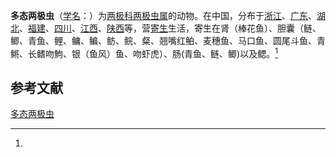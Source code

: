 {{Speciesbox
| name = 多态两极虫
| status = 
| status_system = 
| image = 
| genus = Myxidium
| species = polymorphum
| authority = (Nie et Li, 1973)<ref name='id9186'>{{cite web| url =http://www.bioinfo.cn/db05/BjdwSpecies.php?action=view&id=9186| title =多态两极虫| work =《中国动物物种编目数据库》| publisher =中国科学院微生物研究所| author =中国科学院动物研究所| accessdate =2009-04-16| deadurl =yes| archiveurl =https://web.archive.org/web/20160305024425/http://www.bioinfo.cn/db05/BjdwSpecies.php?action=view&id=9186| archivedate =2016-03-05}}</ref>
}}

'''多态两极虫'''（[[学名|学名]]：{{lang|la|''Myxidium polymorphum''}}）为[[两极科|两极科]][[两极虫属|两极虫属]]的动物。在中国，分布于[[浙江|浙江]]、[[广东|广东]]、[[湖北|湖北]]、[[福建|福建]]、[[四川|四川]]、[[江西|江西]]、[[陕西|陕西]]等，营[[寄生|寄生]]生活，寄生在肾（棒花鱼）、胆囊（鲢、鲫、青鱼、鲤、鳙、鳊、鲂、鲩、粲、翘嘴红鲌、麦穗鱼、马口鱼、圆尾斗鱼、青鳉、长鳍吻鮈、银（鱼风）鱼、吻虾虎）、肠(青鱼、鲢、鲫)以及鳃。<ref name='id9186'/>

== 参考文献 ==
{{reflist}}

{{Wikispecies|Myxidium polymorphum}}

[[Category:两极虫属|多态两极虫]]


{{Cnidarian-stub}}